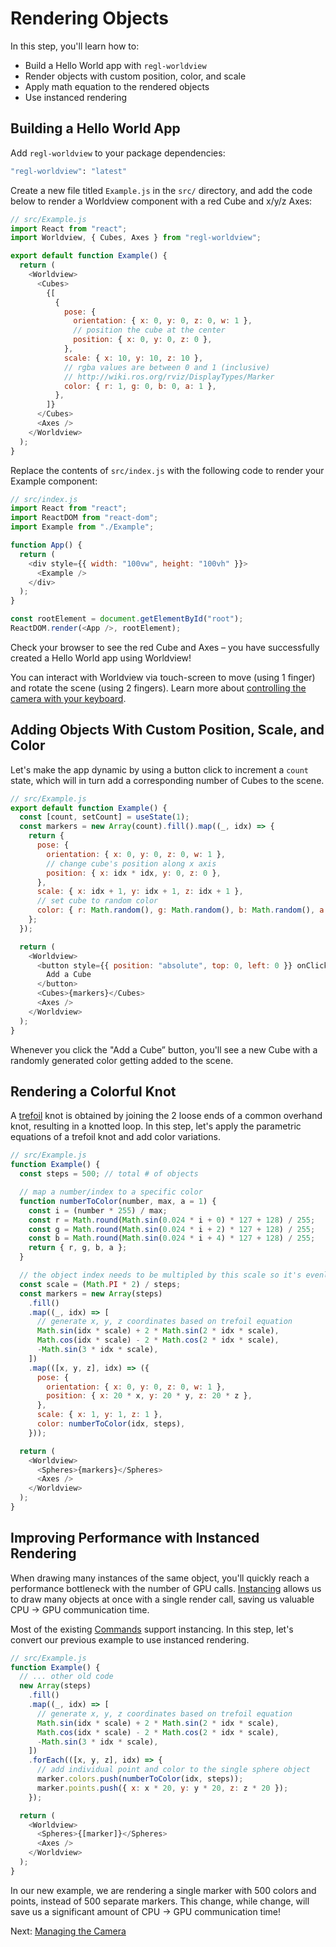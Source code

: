 
# Rendering Objects

In this step, you'll learn how to:

- Build a Hello World app with `regl-worldview`
- Render objects with custom position, color, and scale
- Apply math equation to the rendered objects
- Use instanced rendering

## Building a Hello World App

Add `regl-worldview` to your package dependencies:

```bash
"regl-worldview": "latest"
```

Create a new file titled `Example.js` in the `src/` directory, and add the code below to render a Worldview component with a red Cube and x/y/z Axes:

```js
// src/Example.js
import React from "react";
import Worldview, { Cubes, Axes } from "regl-worldview";

export default function Example() {
  return (
    <Worldview>
      <Cubes>
        {[
          {
            pose: {
              orientation: { x: 0, y: 0, z: 0, w: 1 },
              // position the cube at the center
              position: { x: 0, y: 0, z: 0 },
            },
            scale: { x: 10, y: 10, z: 10 },
            // rgba values are between 0 and 1 (inclusive)
            // http://wiki.ros.org/rviz/DisplayTypes/Marker
            color: { r: 1, g: 0, b: 0, a: 1 },
          },
        ]}
      </Cubes>
      <Axes />
    </Worldview>
  );
}
```

Replace the contents of `src/index.js` with the following code to render your Example component:

```js
// src/index.js
import React from "react";
import ReactDOM from "react-dom";
import Example from "./Example";

function App() {
  return (
    <div style={{ width: "100vw", height: "100vh" }}>
      <Example />
    </div>
  );
}

const rootElement = document.getElementById("root");
ReactDOM.render(<App />, rootElement);
```

Check your browser to see the red Cube and Axes – you have successfully created a Hello World app using Worldview! 

You can interact with Worldview via touch-screen to move (using 1 finger) and rotate the scene (using 2 fingers). Learn more about [controlling the camera with your keyboard](#/docs/api/worldview).

<CodeSandboxEmbed src="https://codesandbox.io/s/j7vo7yz3py" />

## Adding Objects With Custom Position, Scale, and Color

Let's make the app dynamic by using a button click to increment a `count` state, which will in turn add a corresponding number of Cubes to the scene.

```js
// src/Example.js
export default function Example() {
  const [count, setCount] = useState(1);
  const markers = new Array(count).fill().map((_, idx) => {
    return {
      pose: {
        orientation: { x: 0, y: 0, z: 0, w: 1 },
        // change cube's position along x axis
        position: { x: idx * idx, y: 0, z: 0 },
      },
      scale: { x: idx + 1, y: idx + 1, z: idx + 1 },
      // set cube to random color
      color: { r: Math.random(), g: Math.random(), b: Math.random(), a: 1 },
    };
  });

  return (
    <Worldview>
      <button style={{ position: "absolute", top: 0, left: 0 }} onClick={() => setCount(count + 1)}>
        Add a Cube
      </button>
      <Cubes>{markers}</Cubes>
      <Axes />
    </Worldview>
  );
}
```

Whenever you click the "Add a Cube” button, you'll see a new Cube with a randomly generated color getting added to the scene.

<CodeSandboxEmbed src="https://codesandbox.io/s/lxzrxqlpym" />

## Rendering a Colorful Knot

A [trefoil](https://en.wikipedia.org/wiki/Trefoil_knot) knot is obtained by joining the 2 loose ends of a common overhand knot, resulting in a knotted loop. In this step, let's apply the parametric equations of a trefoil knot and add color variations.

```js
// src/Example.js
function Example() {
  const steps = 500; // total # of objects

  // map a number/index to a specific color
  function numberToColor(number, max, a = 1) {
    const i = (number * 255) / max;
    const r = Math.round(Math.sin(0.024 * i + 0) * 127 + 128) / 255;
    const g = Math.round(Math.sin(0.024 * i + 2) * 127 + 128) / 255;
    const b = Math.round(Math.sin(0.024 * i + 4) * 127 + 128) / 255;
    return { r, g, b, a };
  }

  // the object index needs to be multipled by this scale so it's evenly distributed in the space
  const scale = (Math.PI * 2) / steps;
  const markers = new Array(steps)
    .fill()
    .map((_, idx) => [
      // generate x, y, z coordinates based on trefoil equation
      Math.sin(idx * scale) + 2 * Math.sin(2 * idx * scale),
      Math.cos(idx * scale) - 2 * Math.cos(2 * idx * scale),
      -Math.sin(3 * idx * scale),
    ])
    .map(([x, y, z], idx) => ({
      pose: {
        orientation: { x: 0, y: 0, z: 0, w: 1 },
        position: { x: 20 * x, y: 20 * y, z: 20 * z },
      },
      scale: { x: 1, y: 1, z: 1 },
      color: numberToColor(idx, steps),
    }));

  return (
    <Worldview>
      <Spheres>{markers}</Spheres>
      <Axes />
    </Worldview>
  );
}
```

<CodeSandboxEmbed src="https://codesandbox.io/s/2x26ov87j0" />

## Improving Performance with Instanced Rendering

When drawing many instances of the same object, you'll quickly reach a performance bottleneck with the number of GPU calls. [Instancing](https://learnopengl.com/Advanced-OpenGL/Instancing) allows us to draw many objects at once with a single render call, saving us valuable CPU -> GPU communication time. 

Most of the existing [Commands](#/docs/api/command) support instancing. In this step, let's convert our previous example to use instanced rendering.

```js
// src/Example.js
function Example() {
  // ... other old code
  new Array(steps)
    .fill()
    .map((_, idx) => [
      // generate x, y, z coordinates based on trefoil equation
      Math.sin(idx * scale) + 2 * Math.sin(2 * idx * scale),
      Math.cos(idx * scale) - 2 * Math.cos(2 * idx * scale),
      -Math.sin(3 * idx * scale),
    ])
    .forEach(([x, y, z], idx) => {
      // add individual point and color to the single sphere object
      marker.colors.push(numberToColor(idx, steps));
      marker.points.push({ x: x * 20, y: y * 20, z: z * 20 });
    });

  return (
    <Worldview>
      <Spheres>{[marker]}</Spheres>
      <Axes />
    </Worldview>
  );
}
```

In our new example, we are rendering a single marker with 500 colors and points, instead of 500 separate markers. This change, while change, will save us a significant amount of CPU -> GPU communication time!

<CodeSandboxEmbed src="https://codesandbox.io/s/jl9qv2mjyy" />

Next: [Managing the Camera](#/docs/tutorial/managing-camera)
